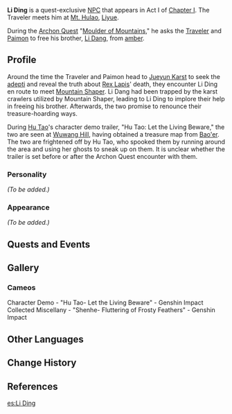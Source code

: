 {{Meta
<!-- REMOVE THIS TEMPLATE AFTER ADDING MISSING INFO -->
|missing_NPC_profile  = yes
}}
{{Character Infobox
|type             = Quest NPC
|image            = NPC Li Ding.png
|affiliation      = Treasure Hoarders
|region           = Liyue
|title            = Treasure Hoarder
|voiceCN          = [https://zh.moegirl.org.cn/安志 Zhi An (安志)]<ref name="Li Ding CN">HoYoverse Chinese News: [https://ys.mihoyo.com/main/news/detail/14372 Hu Tao: Let the Living Beware]</ref>
}}
'''Li Ding''' {{Lang|zh=李丁|zh_rm=Lǐ Dīng}} is a quest-exclusive [[NPC]] that appears in Act I of [[Chapter I]]. The Traveler meets him at [[Mt. Hulao]], [[Liyue]].

During the [[Archon Quests|Archon Quest]] "[[Moulder of Mountains]]," he asks the [[Traveler]] and [[Paimon]] to free his brother, [[Li Dang]], from [[Amber Rock|amber]].

==Profile==
Around the time the Traveler and Paimon head to [[Jueyun Karst]] to seek the [[adepti]] and reveal the truth about [[Rex Lapis]]' death, they encounter Li Ding en route to meet [[Mountain Shaper]]. Li Dang had been trapped by the karst crawlers utilized by Mountain Shaper, leading to Li Ding to implore their help in freeing his brother. Afterwards, the two promise to renounce their treasure-hoarding ways.

During [[Hu Tao]]'s character demo trailer, "Hu Tao: Let the Living Beware," the two are seen at [[Wuwang Hill]], having obtained a treasure map from [[Bao'er]]. The two are frightened off by Hu Tao, who spooked them by running around the area and using her ghosts to sneak up on them. It is unclear whether the trailer is set before or after the Archon Quest encounter with them.

===Personality===
''(To be added.)''

===Appearance===
''(To be added.)''

==Quests and Events==
{{Quest Appearances}}

==Gallery==
===Cameos===
<gallery hideaddbutton="true" captionalign="center">
Character Demo - "Hu Tao- Let the Living Beware" - Genshin Impact
Collected Miscellany - "Shenhe- Fluttering of Frosty Feathers" - Genshin Impact
</gallery>

==Other Languages==
{{Other Languages|default_hidden = 1
|en      = Li Ding
|zhs     = 李丁
|zhs_rm  = Lǐ Dīng
|zht     = 李丁
|zht_rm  = Lǐ Dīng
|ja      = 李丁
|ja_rm   = Ri Chou<ref>{{Ref/Quest|Moulder of Mountains|note=Japanese Voice-Over}}</ref>
|ko      = {{tt|이정|李丁}}
|ko_rm   = I Jeong
|es      = Li Ding
|fr      = Liding
|ru      = Ли Дин
|th      = Li Ding
|vi      = Li Ding
|de      = Li Ding
|id      = Li Ding
|pt      = Li Ding
}}

==Change History==
{{Change History|1.0}}

==References==
{{Reflist}}

[[es:Li Ding]]